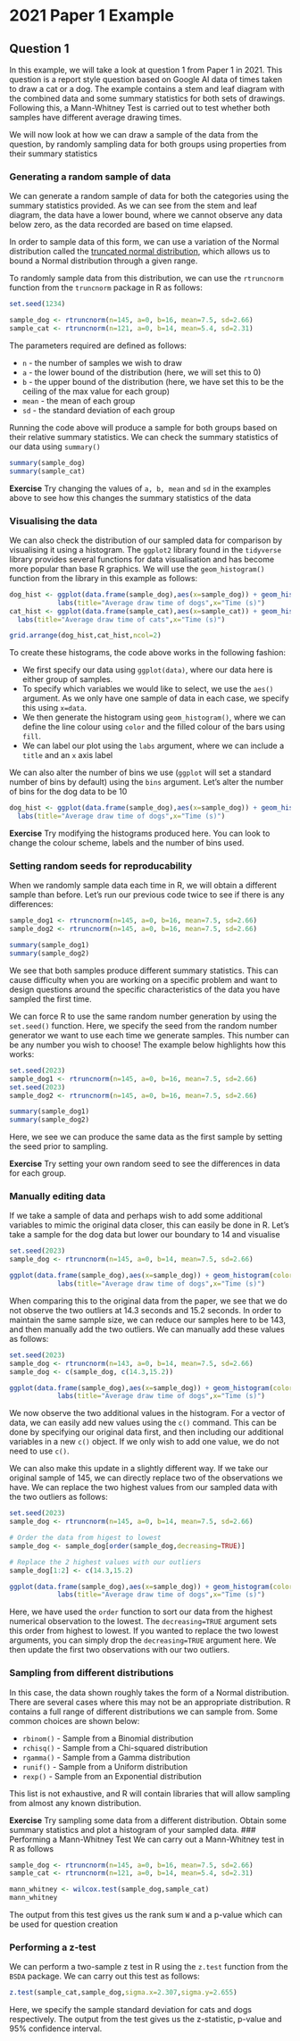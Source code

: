 # 2021 Paper 1 Example

## Question 1
In this example, we will take a look at question 1 from Paper 1 in 2021. This question is a report style question based on Google AI data of times taken to draw a cat or a dog. The example contains a stem and leaf diagram with the combined data and some summary statistics for both sets of drawings. Following this, a Mann-Whitney Test is carried out to test whether both samples have different average drawing times. 

We will now look at how we can draw a sample of the data from the question, by randomly sampling data for both groups using properties from their summary statistics

### Generating a random sample of data
We can generate a random sample of data for both the categories using the summary statistics provided. As we can see from the stem and leaf diagram, the data have a lower bound, where we cannot observe any data below zero, as the data recorded are based on time elapsed. 

In order to sample data of this form, we can use a variation of the Normal distribution called the [truncated normal distribution](https://en.wikipedia.org/wiki/Truncated_normal_distribution), which allows us to bound a Normal distribution through a given range. 

To randomly sample data from this distribution, we can use the `rtruncnorm` function from the `truncnorm` package in R as follows:

```r
set.seed(1234)
```

```r
sample_dog <- rtruncnorm(n=145, a=0, b=16, mean=7.5, sd=2.66)
sample_cat <- rtruncnorm(n=121, a=0, b=14, mean=5.4, sd=2.31)
```

The parameters required are defined as follows:

- `n` - the number of samples we wish to draw
- `a` - the lower bound of the distribution (here, we will set this to 0)
- `b` - the upper bound of the distribution (here, we have set this to be the ceiling of the max value for each group)
- `mean` - the mean of each group
- `sd` - the standard deviation of each group

Running the code above will produce a sample for both groups based on their relative summary statistics. We can check the summary statistics of our data using `summary()`

```r
summary(sample_dog)
summary(sample_cat)
```


**Exercise**
Try changing the values of `a, b, mean` and `sd` in the examples above to see how this changes the summary statistics of the data

### Visualising the data
We can also check the distribution of our sampled data for comparison by visualising it using a histogram. The `ggplot2` library found in the `tidyverse` library provides several functions for data visualisation and has become more popular than base R graphics. We will use the `geom_histogram()` function from the library in this example as follows:

```r
dog_hist <- ggplot(data.frame(sample_dog),aes(x=sample_dog)) + geom_histogram(color="black",fill="white") + 
            labs(title="Average draw time of dogs",x="Time (s)")
cat_hist <- ggplot(data.frame(sample_cat),aes(x=sample_cat)) + geom_histogram(color="black",fill="white") + 
  labs(title="Average draw time of cats",x="Time (s)")

grid.arrange(dog_hist,cat_hist,ncol=2)
```

To create these histograms, the code above works in the following fashion:

- We first specify our data using `ggplot(data)`, where our data here is either group of samples. 
- To specify which variables we would like to select, we use the `aes()` argument. As we only have one sample of data in each case, we specify this using `x=data`.
- We then generate the histogram using `geom_histogram()`, where we can define the line colour using `color` and the filled colour of the bars using `fill`.
- We can label our plot using the `labs` argument, where we can include a `title` and an `x` axis label

We can also alter the number of bins we use (`ggplot` will set a standard number of bins by default) using the `bins` argument. Let's alter the number of bins for the dog data to be 10

```r
dog_hist <- ggplot(data.frame(sample_dog),aes(x=sample_dog)) + geom_histogram(color="black",fill="white",bins=10) + 
  labs(title="Average draw time of dogs",x="Time (s)")
```


**Exercise**
Try modifying the histograms produced here. You can look to change the colour scheme, labels and the number of bins used.

### Setting random seeds for reproducability 

When we randomly sample data each time in R, we will obtain a different sample than before. Let's run our previous code twice to see if there is any differences:

```r
sample_dog1 <- rtruncnorm(n=145, a=0, b=16, mean=7.5, sd=2.66)
sample_dog2 <- rtruncnorm(n=145, a=0, b=16, mean=7.5, sd=2.66)

summary(sample_dog1)
summary(sample_dog2)
```

We see that both samples produce different summary statistics. This can cause difficulty when you are working on a specific problem and want to design questions around the specific characteristics of the data you have sampled the first time. 

We can force R to use the same random number generation by using the `set.seed()` function. Here, we specify the seed from the random number generator we want to use each time we generate samples. This number can be any number you wish to choose! The example below highlights how this works:

```r
set.seed(2023)
sample_dog1 <- rtruncnorm(n=145, a=0, b=16, mean=7.5, sd=2.66)
set.seed(2023)
sample_dog2 <- rtruncnorm(n=145, a=0, b=16, mean=7.5, sd=2.66)

summary(sample_dog1)
summary(sample_dog2)
```

Here, we see we can produce the same data as the first sample by setting the seed prior to sampling.

**Exercise**
Try setting your own random seed to see the differences in data for each group.

### Manually editing data
If we take a sample of data and perhaps wish to add some additional variables to mimic the original data closer, this can easily be done in R. Let's take a sample for the dog data but lower our boundary to 14 and visualise

```r
set.seed(2023)
sample_dog <- rtruncnorm(n=145, a=0, b=14, mean=7.5, sd=2.66)

ggplot(data.frame(sample_dog),aes(x=sample_dog)) + geom_histogram(color="black",fill="white",bins=12) + 
            labs(title="Average draw time of dogs",x="Time (s)")
```

When comparing this to the original data from the paper, we see that we do not observe the two outliers at 14.3 seconds and 15.2 seconds. In order to maintain the same sample size, we can reduce our samples here to be 143, and then manually add the two outliers. We can manually add these values as follows:

```r
set.seed(2023)
sample_dog <- rtruncnorm(n=143, a=0, b=14, mean=7.5, sd=2.66)
sample_dog <- c(sample_dog, c(14.3,15.2))

ggplot(data.frame(sample_dog),aes(x=sample_dog)) + geom_histogram(color="black",fill="white",bins=12) + 
            labs(title="Average draw time of dogs",x="Time (s)")
```

We now observe the two additional values in the histogram. For a vector of data, we can easily add new values using the `c()` command. This can be done by specifying our original data first, and then including our additional variables in a new `c()` object. If we only wish to add one value, we do not need to use `c()`.

We can also make this update in a slightly different way. If we take our original sample of 145, we can directly replace two of the observations we have. We can replace the two highest values from our sampled data with the two outliers as follows:

```r
set.seed(2023)
sample_dog <- rtruncnorm(n=145, a=0, b=14, mean=7.5, sd=2.66)

# Order the data from higest to lowest
sample_dog <- sample_dog[order(sample_dog,decreasing=TRUE)]

# Replace the 2 highest values with our outliers
sample_dog[1:2] <- c(14.3,15.2)

ggplot(data.frame(sample_dog),aes(x=sample_dog)) + geom_histogram(color="black",fill="white",bins=12) + 
            labs(title="Average draw time of dogs",x="Time (s)")
```
Here, we have used the `order` function to sort our data from the highest numerical observation to the lowest. The `decreasing=TRUE` argument sets this order from highest to lowest. If you wanted to replace the two lowest arguments, you can simply drop the `decreasing=TRUE` argument here. We then update the first two observations with our two outliers. 


### Sampling from different distributions
In this case, the data shown roughly takes the form of a Normal distribution. There are several cases where this may not be an appropriate distribution. R contains a full range of different distributions we can sample from. Some common choices are shown below:

- `rbinom()` - Sample from a Binomial distribution
- `rchisq()` - Sample from a Chi-squared distribution
- `rgamma()` - Sample from a Gamma distribution
- `runif()` - Sample from a Uniform distribution
- `rexp()` - Sample from an Exponential distribution

This list is not exhaustive, and R will contain libraries that will allow sampling from almost any known distribution.


**Exercise**
Try sampling some data from a different distribution. Obtain some summary statistics and plot a histogram of your sampled data. 
### Performing a Mann-Whitney Test
We can carry out a Mann-Whitney test in R as follows

```r
sample_dog <- rtruncnorm(n=145, a=0, b=16, mean=7.5, sd=2.66)
sample_cat <- rtruncnorm(n=121, a=0, b=14, mean=5.4, sd=2.31)

mann_whitney <- wilcox.test(sample_dog,sample_cat)
mann_whitney
```
The output from this test gives us the rank sum `W` and a p-value which can be used for question creation

### Performing a z-test
We can perform a two-sample z test in R using the `z.test` function from the `BSDA` package. We can carry out this test as follows:
```r
z.test(sample_cat,sample_dog,sigma.x=2.307,sigma.y=2.655)
```
Here, we specify the sample standard deviation for cats and dogs respectively. The output from the test gives us the z-statistic, p-value and 95% confidence interval.
